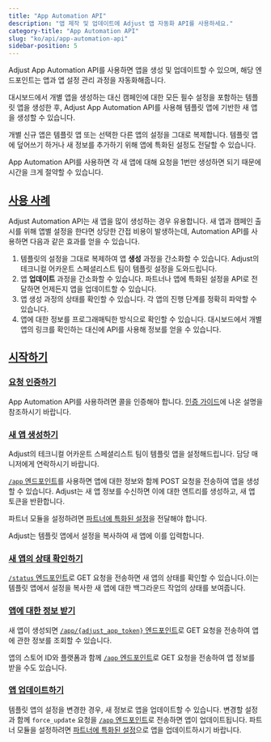 ```yaml
---
title: "App Automation API"
description: "앱 제작 및 업데이트에 Adjust 앱 자동화 API를 사용하세요."
category-title: "App Automation API"
slug: "ko/api/app-automation-api"
sidebar-position: 5
---
```


Adjust App Automation API를 사용하면 앱을 생성 및 업데이트할 수 있으며, 해당 엔드포인트는 앱과 앱 설정 관리 과정을 자동화해줍니다.

대시보드에서 개별 앱을 생성하는 대신 캠페인에 대한 모든 필수 설정을 포함하는 템플릿 앱을 생성한 후, Adjust App Automation API를 사용해 템플릿 앱에 기반한 새 앱을 생성할 수 있습니다.

개별 신규 앱은 템플릿 앱 또는 선택한 다른 앱의 설정을 그대로 복제합니다. 템플릿 앱에 덮어쓰기 하거나 새 정보를 추가하기 위해 앱에 특화된 설정도 전달할 수 있습니다.

App Automation API를 사용하면 각 새 앱에 대해 요청을 1번만 생성하면 되기 때문에 시간을 크게 절약할 수 있습니다.

## [사용 사례](use-cases)

Adjust Automation API는 새 앱을 많이 생성하는 경우 유용합니다. 새 앱과 캠페인 출시를 위해 앱별 설정을 한다면 상당한 간접 비용이 발생하는데, Automation API를 사용하면 다음과 같은 효과를 얻을 수 있습니다.

1. 템플릿의 설정을 그대로 복제하여 앱 **생성** 과정을 간소화할 수 있습니다. Adjust의 테크니컬 어카운트 스페셜리스트 팀이 템플릿 설정을 도와드립니다.
2. 앱 **업데이트** 과정을 간소화할 수 있습니다. 파트너나 앱에 특화된 설정을 API로 전달하면 언제든지 앱을 업데이트할 수 있습니다.
3. 앱 생성 과정의 상태를 확인할 수 있습니다. 각 앱의 진행 단계를 정확히 파악할 수 있습니다.
4. 앱에 대한 정보를 프로그래매틱한 방식으로 확인할 수 있습니다. 대시보드에서 개별 앱의 링크를 확인하는 대신에 API를 사용해 정보를 얻을 수 있습니다.

## [시작하기](get-started)

### [요청 인증하기](authenticate-your-requests)

App Automation API를 사용하려면 콜을 인증해야 합니다. [인증 가이드](/ko/api/app-automation-api/authentication)에 나온 설명을 참조하시기 바랍니다.

### [새 앱 생성하기](create-new-apps)

<Callout type="note">

Adjust의 테크니컬 어카운트 스페셜리스트 팀이 템플릿 앱을 설정해드립니다. 담당 매니저에게 연락하시기 바랍니다.

</Callout>

[`/app` 엔드포인트](/ko/api/app-automation-api/app-endpoint)를 사용하면 앱에 대한 정보와 함께 POST 요청을 전송하여 앱을 생성할 수 있습니다. Adjust는 새 앱 정보를 수신하면 이에 대한 엔트리를 생성하고, 새 앱 토큰을 반환합니다.

파트너 모듈을 설정하려면 [파트너에 특화된 설정](/ko/api/app-automation-api/channel-setup)을 전달해야 합니다.

Adjust는 템플릿 앱에서 설정을 복사하여 새 앱에 이를 입력합니다.

### [새 앱의 상태 확인하기](check-the-status-of-your-new-app)

[`/status` 엔드포인트](/ko/api/app-automation-api/status-endpoint)로 GET 요청을 전송하면 새 앱의 상태를 확인할 수 있습니다.이는 템플릿 앱에서 설정을 복사한 새 앱에 대한 백그라운드 작업의 상태를 보여줍니다.

### [앱에 대한 정보 받기](get-information-about-your-app)

새 앱이 생성되면 [`/app/{adjust_app_token}` 엔드포인트](/ko/api/app-automation-api/app-endpoint#app-token-parameters)로 GET 요청을 전송하여 앱에 관한 정보를 조회할 수 있습니다.

앱의 스토어 ID와 플랫폼과 함께 [`/app` 엔드포인트](/ko/api/app-automation-api/app-endpoint)로 GET 요청을 전송하여 앱 정보를 받을 수도 있습니다.

### [앱 업데이트하기](update-your-app)

템플릿 앱의 설정을 변경한 경우, 새 정보로 앱을 업데이트할 수 있습니다. 변경할 설정과 함께 `force_update` 요청을 [`/app` 엔드포인트](/ko/api/app-automation-api/app-endpoint)로 전송하면 앱이 업데이트됩니다. 파트너 모듈을 설정하려면 [파트너에 특화된 설정](/ko/api/app-automation-api/channel-setup)으로 앱을 업데이트하시기 바랍니다.
